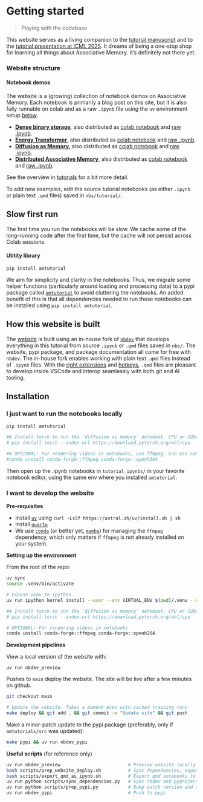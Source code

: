 # Getting started
> Playing with the codebase

This website serves as a living companion to the [tutorial manuscript](https://arxiv.org/abs/2507.06211) and to the [tutorial presentation at ICML 2025](https://icml.cc/virtual/2025/40004). It dreams of being a one-stop shop for learning all things about Associative Memory. It's definitely not there yet.

### Website structure

#### Notebook demos

The website is a (growing) collection of notebook demos on Associative Memory. Each notebook is primarily a blog post on this site, but it is also fully runnable on colab and as a raw `.ipynb` file using the `uv` environment setup [below](#sec-installation). 

- [**Dense binary storage**](./tutorial/00_dense_storage.qmd), also distributed as [colab notebook](https://colab.research.google.com/github/bhoov/amtutorial/blob/main/tutorial_ipynbs/00_dense_storage.ipynb) and [raw .ipynb](https://github.com/bhoov/amtutorial/blob/main/tutorial_ipynbs/00_dense_storage.ipynb).
- [**Energy Transformer**](./tutorial/01_energy_transformer.qmd), also distributed as [colab notebook](https://colab.research.google.com/github/bhoov/amtutorial/blob/main/tutorial_ipynbs/01_energy_transformer.ipynb) and [raw .ipynb](https://github.com/bhoov/amtutorial/blob/main/tutorial_ipynbs/01_energy_transformer.ipynb).
<!-- - **Energy Transformer: Rederiving the Transformer as an energy-based Associative Memory**. Distributed as [blog](./tutorial/01_energy_transformer.qmd), [colab notebook](https://colab.research.google.com/github/bhoov/amtutorial/blob/main/tutorial_ipynbs/01_energy_transformer.ipynb), and [raw .ipynb](https://github.com/bhoov/amtutorial/blob/main/tutorial_ipynbs/01_energy_transformer.ipynb). -->
- [**Diffusion as Memory**](./tutorial/02_diffusion_as_memory.qmd), also distributed as [colab notebook](https://colab.research.google.com/github/bhoov/amtutorial/blob/main/tutorial_ipynbs/02_diffusion_as_memory.ipynb) and [raw .ipynb](https://github.com/bhoov/amtutorial/blob/main/tutorial_ipynbs/02_diffusion_as_memory.ipynb).
- [**Distributed Associative Memory**](./tutorial/03_distributed_memory.qmd), also distributed as [colab notebook](https://colab.research.google.com/github/bhoov/amtutorial/blob/main/tutorial_ipynbs/03_distributed_memory.ipynb) and [raw .ipynb](https://github.com/bhoov/amtutorial/blob/main/tutorial_ipynbs/03_distributed_memory.ipynb).

See the overview in [tutorials](./tutorial/index.ipynb) for a bit more detail.

To add new examples, edit the source tutorial notebooks (as either `.ipynb` or plain text `.qmd` files) saved in `nbs/tutorial/`.

:::{.callout-warning}
## Slow first run

The first time you run the notebooks will be slow. We cache some of the long-running code after the first time, but the cache will not persist across Colab sessions.
:::

#### Utitity library

`pip install amtutorial`

We aim for simplicity and clarity in the notebooks. Thus, we migrate some helper functions (particularly around loading and processing data) to a pypi package called [`amtutorial`](https://www.piwheels.org/project/amtutorial/) to avoid cluttering the notebooks. An added benefit of this is that all dependencies needed to run these notebooks can be installed using `pip install amtutorial`.


:::{.callout-note}

## How this website is built

The [website](https://tutorial.amemory.net) is built using an in-house fork of [`nbdev`](https://github.com/bhoov/nbdev/tree/qmd_support) that develops everything in this tutorial from source `.ipynb` or `.qmd` files saved in `nbs/`. The website, pypi package, and package documentation all come for free with `nbdev`. The in-house fork enables working with plain text `.qmd` files instead of `.ipynb` files. With the [right extensions](https://quarto.org/docs/tools/vscode/index.html) and [hotkeys](https://github.com/bhoov/nbdev/blob/qmd_support/nbs/tutorials/develop_in_plain_text.qmd), `.qmd` files are pleasant to develop inside VSCode and interop seamlessly with both git and AI tooling.

:::

## Installation {#sec-installation}

### I just want to run the notebooks locally 

```sh
pip install amtutorial

## Install torch to run the `diffusion as memory` notebook. CPU or CUDA versions work
# pip install torch --index-url https://download.pytorch.org/whl/cpu

## OPTIONAL: For rendering videos in notebooks, use ffmpeg. Can use conda to install as
#conda install conda-forge::ffmpeg conda-forge::openh264 
```

Then open up the .ipynb notebooks in `tutorial_ipynbs/` in your favorite notebook editor, using the same env where you installed `amtutorial`.

### I want to develop the website

**Pre-requisites**

- Install [`uv`](https://docs.astral.sh/uv/getting-started/installation/) using `curl -LsSf https://astral.sh/uv/install.sh | sh`
- Install [`quarto`](https://quarto.org/docs/download/)
- We use [`conda`](https://www.anaconda.com/docs/getting-started/miniconda/install) (or better yet, [`mamba`](https://github.com/conda-forge/miniforge)) for managing the `ffmpeg` dependency, which only matters if `ffmpeg` is not already installed on your system.

**Setting up the environment**

From the root of the repo:

```sh
uv sync
source .venv/bin/activate

# Expose venv to ipython
uv run ipython kernel install --user --env VIRTUAL_ENV $(pwd)/.venv --name=amtutorial 

## Install torch to run the `diffusion as memory` notebook. CPU or CUDA versions work
# pip install torch --index-url https://download.pytorch.org/whl/cpu

# OPTIONAL: For rendering videos in notebooks
conda install conda-forge::ffmpeg conda-forge::openh264 
```

**Development pipelines**

View a local version of the website with:

```
uv run nbdev_preview
```

Pushes to `main` deploy the website. The site will be live after a few minutes on github.

```sh
git checkout main

# Update the website. Takes a moment even with cached training runs
make deploy && git add . && git commit -m "Update site" && git push
```

Make a minor-patch update to the pypi package (preferably, only if `amtutorials/src` was updated):

```sh
make pypi && uv run nbdev_pypi
```

**Useful scripts** (for reference only)

```sh
uv run nbdev_preview                         # Preview website locally
bash scripts/prep_website_deploy.sh          # Sync dependencies, export qmd notebooks to ipynb for colab, and build website
bash scripts/export_qmd_as_ipynb.sh          # Export qmd notebooks to ipynb for colab
uv run python scripts/sync_dependencies.py   # Sync nbdev and pyproject.toml dependencies
uv run python scripts/prep_pypi.py           # Bump patch version and sync dependencies
uv run nbdev_pypi                            # Push to pypi
```
